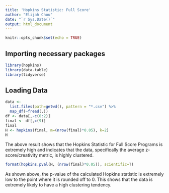 ```yaml
---
title: 'Hopkins Statistic: Full Score'
author: "Elijah Chou"
date: "`r Sys.Date()`"
output: html_document
---
```


```r
knitr::opts_chunk$set(echo = TRUE)
```

## Importing necessary packages

```r
library(hopkins)
library(data.table)
library(tidyverse)
```

## Loading Data

```r
data <-
  list.files(path=getwd(), pattern = "*.csv") %>%
  map_df(~fread(.))
df <- data[,-c(0:2)]
final <- df[,c(9)]
final
H <- hopkins(final, m=(nrow(final)*0.05), k=2)
H
```

The above result shows that the Hopkins Statistic for Full Score Programs is extremely high and indicates that the data, specifically the average z-score/creativity metric, is highly clustered. 
```r
format(hopkins.pval(H, (nrow(final)*0.05)), scientific=T)
```
As shown above, the p-value of the calculated Hopkins statistic is extremely low to the point where it is rounded off to 0. This shows that the data is extremely likely to have a high clustering tendency.